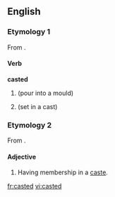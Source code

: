==English==

===Etymology 1===

From {{en-term|cast}}.

====Verb====
'''casted'''

# {{past of|cast}} (pour into a mould)
# {{past of|cast}} (set in a cast)

===Etymology 2===

From {{en-term|caste}}.

====Adjective====
{{en-adj|-}}

# Having membership in a [[caste]].

[[fr:casted]]
[[vi:casted]]